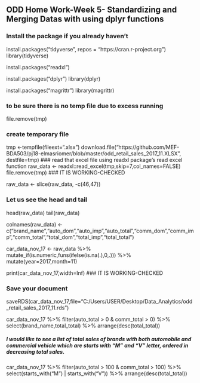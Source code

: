 ## ODD Home Work-Week 5- Standardizing and Merging Datas with using dplyr functions

### Install the package if you already haven't
install.packages("tidyverse", repos = "https://cran.r-project.org")
library(tidyverse)

install.packages("readxl")

install.packages("dplyr")
library(dplyr)

install.packages("magrittr")
library(magrittr)

### to be sure there is no temp file due to excess running
file.remove(tmp)

### create temporary file
tmp <-tempfile(fileext=".xlsx")
download.file("https://github.com/MEF-BDA503/pj18-elmasriomer/blob/master/odd_retail_sales_2017_11.XLSX", destfile=tmp)
### read that excel file  using readxl package's read excel function
raw_data <- readxl::read_excel(tmp,skip=7,col_names=FALSE)
file.remove(tmp)
### IT IS WORKING-CHECKED

raw_data <- slice(raw_data, -c(46,47))

### Let us see the head and tail
head(raw_data)
tail(raw_data)

colnames(raw_data) <- c("brand_name","auto_dom","auto_imp","auto_total","comm_dom","comm_imp","comm_total","total_dom","total_imp","total_total")

car_data_nov_17 <- raw_data %>% 
mutate_if(is.numeric,funs(ifelse(is.na(.),0,.))) %>% 
mutate(year=2017,month=11)


print(car_data_nov_17,width=Inf)
### IT IS WORKING-CHECKED

### Save your document
saveRDS(car_data_nov_17,file="C:/Users/USER/Desktop/Data_Analytics/odd_retail_sales_2017_11.rds")

car_data_nov_17 %>% 
  filter(auto_total > 0 & comm_total > 0) %>%
  select(brand_name,total_total) %>%
  arrange(desc(total_total))



##### I would like to see a list of total sales of brands with both automobile and commercial vehicle which are starts with "M" and "V" letter, ordered in decreasing total sales.
car_data_nov_17 %>% 
  filter(auto_total > 100 & comm_total > 100) %>%
  select(starts_with("M") | starts_with("V")) %>%
  arrange(desc(total_total))




